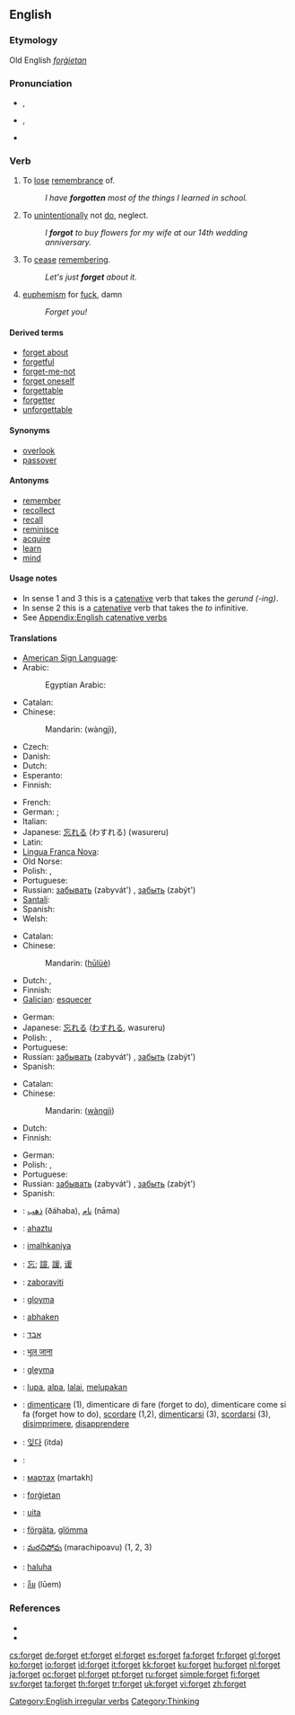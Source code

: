 ==English==

{{rank|author|authority|pleasant|861|forget|break|Roman|wise}}

===Etymology===
Old English ''[[forgietan|forġietan]]''

===Pronunciation===
* {{a|UK}} {{IPA|/fəˈgɛt/}}, {{SAMPA|/f@r\"gEt/}}
* {{a|US}} {{IPA|/fɝˈgɛt/|/fɔɹˈgɛt/}}, {{SAMPA|/f3`"gEt/|/fOr\"gEt/}}
* {{audio|en-us-forget.ogg|Audio (US)}}

===Verb===
{{en-verb|forgets|forgetting|forgot|forgotten}}

# {{transitive}} To [[lose]] [[remembrance]] of.
#: ''I have '''forgotten''' most of the things I learned in school.''
# {{transitive}} To [[unintentionally]] not [[do]], neglect.
#: ''I '''forgot''' to buy flowers for my wife at our 14th wedding anniversary.''
# {{intransitive}} To [[cease]] [[remembering]].
#: ''Let's just '''forget''' about it.''
# {{rfv-sense}} {{slang}} [[euphemism]] for [[fuck]], damn
#: ''Forget you!''

====Derived terms====
* [[forget about]]
* [[forgetful]]
* [[forget-me-not]]
* [[forget oneself]]
* [[forgettable]]
* [[forgetter]]
* [[unforgettable]]

====Synonyms====
* [[overlook]]
* [[passover]]

====Antonyms====
* [[remember]]
* [[recollect]]
* [[recall]]
* [[reminisce]]
* [[acquire]]
* [[learn]]
* [[mind]]

====Usage notes====
* In sense 1 and 3 this is a [[catenative]] verb that takes the ''gerund (-ing)''.
* In sense 2 this is a [[catenative]] verb that takes the ''to'' infinitive.
* See [[Appendix:English catenative verbs]]

====Translations====
{{trans-top|to lose remembrance of}}
* [[American Sign Language]]: {{tø|ase|OpenB@Forehead-PalmBack OpenA@FromSfhead-ThumbAside|xs=American Sign Language}}
* Arabic: {{t-|ar|نسي|alt=نَسِيَ|tr=nasiya|sc=Arab}}
*: Egyptian Arabic: {{tø|arz|نسي|tr=nisii|sc=Arab|xs=Egyptian Arabic}}
* Catalan: {{t+|ca|oblidar}}
* Chinese:
*: Mandarin: {{zh-ts|忘記|忘记}} (wàngjì),  {{t-|cmn|忘|tr=wàng|sc=Hans|xs=Mandarin}}
* Czech: {{t+|cs|zapomenout}}
* Danish: {{t+|da|glemme}}
* Dutch: {{t+|nl|vergeten}}
* Esperanto: {{t-|eo|forgesi|xs=Esperanto}}
* Finnish: {{t+|fi|unohtaa}}
{{trans-mid}}
* French: {{t+|fr|oublier}}
* German: {{t+|de|verlernen}} ; {{t+|de|vergessen}}
* Italian: {{t+|it|dimenticare}}
* Japanese: [[忘れる]] (わすれる) (wasureru)
* Latin: {{t+|la|obliviscor}}
* [[Lingua Franca Nova]]: {{tø|lfn|oblida}}
* Old Norse: {{tø|non|gleyma|xs=Old Norse}}
* Polish: {{t+|pl|zapominać}} {{impf}}, {{t+|pl|zapomnieć}} {{pf}}
* Portuguese: {{t|pt|esquecer}}
* Russian: [[забывать]] (zabyvát') {{impf}}, [[забыть]] (zabýt') {{pf}}
* [[Santali]]: {{tø|sat|ᱦᱤᱲᱤᱧ|tr=hirriny|sc=Olck}}
* Spanish: {{t+|es|olvidar}}
* Welsh: {{t-|cy|anghofio|xs=Welsh}}
{{trans-bottom}}

{{trans-top|to unintentionally not do}}
* Catalan: {{t-|ca|descuidar-se}}
* Chinese:
*: Mandarin: {{zh-ts|忽略|忽略}} ([[hū]][[lüè]])
* Dutch: {{t+|nl|vergeten}}, {{t-|nl|nalaten}}
* Finnish: {{t+|fi|unohtaa}}
* [[Galician]]: [[esquecer]]
{{trans-mid}}
* German: {{t+|de|vergessen}}
* Japanese: [[忘れる]] ([[わすれる]], wasureru)
* Polish: {{t+|pl|zapominać}} {{impf}}, {{t+|pl|zapomnieć}} {{pf}}
* Portuguese: {{t|pt|esquecer}}
* Russian: [[забывать]] (zabyvát') {{impf}}, [[забыть]] (zabýt') {{pf}}
* Spanish: {{t+|es|olvidar}}
{{trans-bottom}}

{{trans-top|to cease remembering}}
* Catalan: {{t+|ca|oblidar-se}}
* Chinese:
*: Mandarin: {{zh-ts|忘記|忘记}} ([[wàng]][[jì]])
* Dutch: {{t+|nl|vergeten}}
* Finnish: {{t+|fi|unohtaa}}
{{trans-mid}}
* German: {{t+|de|vergessen}}
* Polish: {{t+|pl|zapominać}} {{impf}}, {{t+|pl|zapomnieć}} {{pf}}
* Portuguese: {{t|pt|esquecer}}
* Russian: [[забывать]] (zabyvát') {{impf}}, [[забыть]] (zabýt') {{pf}}
* Spanish: {{t+|es|olvidar}}
{{trans-bottom}}

{{checktrans-top}}
* {{ttbc|Arabic}}: [[ذهب]] (ðáhaba), [[نام]] (nāma)
* {{ttbc|Basque}}: [[ahaztu]]
* {{ttbc|Chickasaw}}: [[imalhkaniya]]
* {{ttbc|CJKV Characters}}: [[忘]]; [[諠]], [[諼]], [[谖]]
* {{ttbc|Croatian}}: [[zaboraviti]]
* {{ttbc|Faroese}}: [[gloyma]]
* {{ttbc|German}}: [[abhaken]]
* {{ttbc|Hebrew}}: [[אבד]]
* {{ttbc|Hindi}}: [[भूल जाना]]
* {{ttbc|Icelandic}}: [[gleyma]]
* {{ttbc|Indonesian}}: [[lupa]], [[alpa]], [[lalai]], [[lupa|melupakan]]
{{trans-mid}}
* {{ttbc|Italian}}: [[dimenticare]] (1), dimenticare di fare (forget to do), dimenticare come si fa (forget how to do), [[scordare]] (1,2), [[dimenticarsi]] (3), [[scordarsi]] (3), [[disimprimere]], [[disapprendere]]
* {{ttbc|Korean}}: [[잊다]] (itda)
* {{ttbc|Kurdish}}: {{ku-Arab|[[له‌بیربوون]]}}
* {{ttbc|Mongolian}}: [[мартах]] (martakh)
* {{ttbc|Old English}}: [[forgietan|forġietan]]
* {{ttbc|Romanian}}: [[uita]]
* {{ttbc|Swedish}}: [[förgäta]], [[glömma]]
* {{ttbc|Telugu}}: [[మరచిపోవు]] (marachipoavu) (1, 2, 3)
* {{ttbc|Tetum}}: [[haluha]]
* {{ttbc|Thai}}: [[ลืม]] (lūem)
{{trans-bottom}}

===References===
* {{R:Century 1911}}
* {{R:Webster 1913}}

[[Category:English irregular verbs]]
[[Category:Thinking]]

[[cs:forget]]
[[de:forget]]
[[et:forget]]
[[el:forget]]
[[es:forget]]
[[fa:forget]]
[[fr:forget]]
[[gl:forget]]
[[ko:forget]]
[[io:forget]]
[[id:forget]]
[[it:forget]]
[[kk:forget]]
[[ku:forget]]
[[hu:forget]]
[[nl:forget]]
[[ja:forget]]
[[oc:forget]]
[[pl:forget]]
[[pt:forget]]
[[ru:forget]]
[[simple:forget]]
[[fi:forget]]
[[sv:forget]]
[[ta:forget]]
[[th:forget]]
[[tr:forget]]
[[uk:forget]]
[[vi:forget]]
[[zh:forget]]